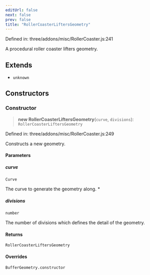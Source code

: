 ```yaml
---
editUrl: false
next: false
prev: false
title: "RollerCoasterLiftersGeometry"
---
```


Defined in: three/addons/misc/RollerCoaster.js:241

A procedural roller coaster lifters geometry.

## Extends

- `unknown`

## Constructors

### Constructor

> **new RollerCoasterLiftersGeometry**(`curve`, `divisions`): `RollerCoasterLiftersGeometry`

Defined in: three/addons/misc/RollerCoaster.js:249

Constructs a new geometry.

#### Parameters

##### curve

`Curve`

The curve to generate the geometry along.
 *

##### divisions

`number`

The number of divisions which defines the detail of the geometry.

#### Returns

`RollerCoasterLiftersGeometry`

#### Overrides

`BufferGeometry.constructor`

